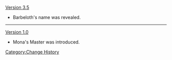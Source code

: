 [[Version 3.5]]
* Barbeloth's name was revealed.
----
[[Version 1.0]]
* Mona's Master was introduced.
<noinclude>[[Category:Change History]]</noinclude>